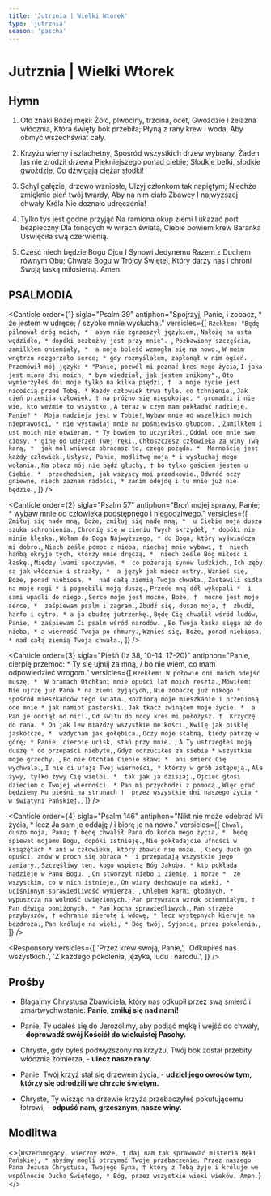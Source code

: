 ```yaml
---
title: 'Jutrznia | Wielki Wtorek'
type: 'jutrznia'
season: 'pascha'
---
```


# Jutrznia | Wielki Wtorek

<OpeningVersicle />

## Hymn

1. Oto znaki Bożej męki:
   Żółć, plwociny, trzcina, ocet,
   Gwoździe i żelazna włócznia,
   Która święty bok przebiła;
   Płyną z rany krew i woda,
   Aby obmyć wszechświat cały.

2. Krzyżu wierny i szlachetny,
   Spośród wszystkich drzew wybrany,
   Żaden las nie zrodził drzewa
   Piękniejszego ponad ciebie;
   Słodkie belki, słodkie gwoździe,
   Co dźwigają ciężar słodki!

3. Schyl gałęzie, drzewo wzniosłe,
   Ulżyj członkom tak napiętym;
   Niechże zmięknie pień twój twardy,
   Aby na nim ciało Zbawcy
   I najwyższej chwały Króla
   Nie doznało udręczenia!

4. Tylko tyś jest godne przyjąć
   Na ramiona okup ziemi
   I ukazać port bezpieczny
   Dla tonących w wirach świata,
   Ciebie bowiem krew Baranka
   Uświęciła swą czerwienią.

5. Cześć niech będzie Bogu Ojcu
   I Synowi Jedynemu
   Razem z Duchem równym Obu;
   Chwała Bogu w Trójcy Świętej,
   Który darzy nas i chroni
   Swoją łaską miłosierną. Amen.

## PSALMODIA

<Canticle
  order={1}
  sigla="Psalm 39"
  antiphon="Spojrzyj, Panie, i zobacz, * że jestem w udręce; / szybko mnie wysłuchaj."
  versicles={[
    `Rzekłem: "Będę pilnował dróg moich, * 
abym nie zgrzeszył językiem,`,
    `Nałożę na usta wędzidło, *
dopóki bezbożny jest przy mnie". `,
    `Pozbawiony szczęścia, zamilkłem oniemiały, * 
a moja boleść wzmogła się na nowo.`,
    `W moim wnętrzu rozgorzało serce; *
gdy rozmyślałem, zapłonął w nim ogień. `,
    `Przemówił mój język: *
"Panie, pozwól mi poznać kres mego życia`,
    `I jaka jest miara dni moich, *
bym wiedział, jak jestem znikomy".`,
    `Oto wymierzyłeś dni moje tylko na kilka piędzi, † 
a moje życie jest nicością przed Tobą. *
Każdy człowiek trwa tyle, co tchnienie.`,
    `Jak cień przemija człowiek, †
na próżno się niepokojąc, *
gromadzi i nie wie, kto weźmie to wszystko.`,
    `A teraz w czym mam pokładać nadzieję, Panie? * 
Moja nadzieja jest w Tobie!`,
    `Wybaw mnie od wszelkich moich nieprawości, *
nie wystawiaj mnie na pośmiewisko głupcom. `,
    `Zamilkłem i ust moich nie otwieram, *
Ty bowiem to uczyniłeś.`,
    `Oddal ode mnie swe ciosy, *
ginę od uderzeń Twej ręki.`,
    `Chłoszczesz człowieka za winy Twą karą, † 
jak mól wniwecz obracasz to, czego pożąda. * 
Marnością jest każdy człowiek.`,
    `Usłysz, Panie, modlitwę moją *
i wysłuchaj mego wołania.`,
    `Na płacz mój nie bądź głuchy, †
bo tylko gościem jestem u Ciebie, * 
przechodniem, jak wszyscy moi przodkowie.`,
    `Odwróć oczy gniewne, niech zaznam radości, *
zanim odejdę i tu mnie już nie będzie.`,
  ]}
/>

<Canticle
  order={2}
  sigla="Psalm 57"
  antiphon="Broń mojej sprawy, Panie; * wybaw mnie od człowieka podstępnego 
i niegodziwego."
  versicles={[
    `Zmiłuj się nade mną, Boże, zmiłuj się nade mną, * 
u Ciebie moja dusza szuka schronienia.`,
    `Chronię się w cieniu Twych skrzydeł, *
dopóki nie minie klęska.`,
    `Wołam do Boga Najwyższego, *
do Boga, który wyświadcza mi dobro.`,
    `Niech ześle pomoc z nieba, niechaj mnie wybawi, † 
niech hańbą okryje tych, którzy mnie dręczą, * 
niech ześle Bóg miłość i łaskę.`,
    `Między lwami spoczywam, * 
co pożerają synów ludzkich.`,
    `Ich zęby są jak włócznie i strzały, * 
a język jak miecz ostry.`,
    `Wznieś się, Boże, ponad niebiosa, * 
nad całą ziemią Twoja chwała.`,
    `Zastawili sidła na moje nogi *
i pognębili moją duszę.`,
    `Przede mną dół wykopali * 
i sami wpadli do niego.`,
    `Serce moje jest mocne, Boże, † 
mocne jest moje serce, * 
zaśpiewam psalm i zagram.`,
    `Zbudź się, duszo moja, † 
zbudź, harfo i cytro, *
a ja obudzę jutrzenkę.`,
    `Będę Cię chwalił wśród ludów, Panie, *
zaśpiewam Ci psalm wśród narodów. `,
    `Bo Twoja łaska sięga aż do nieba, *
a wierność Twoja po chmury.`,
    `Wznieś się, Boże, ponad niebiosa, *
nad całą ziemią Twoja chwała.`,
  ]}
/>

<Canticle
  order={3}
  sigla="Pieśń (Iz 38, 10-14. 17-20)"
  antiphon="Panie, cierpię przemoc: * Ty się ujmij za mną, / bo nie wiem, co mam odpowiedzieć wrogom."
  versicles={[
    `Rzekłem: W połowie dni moich odejść muszę, * 
W bramach Otchłani mnie opuści lat moich reszta.`,
    `Mówiłem: Nie ujrzę już Pana *
na ziemi żyjących,`,
    `Nie zobaczę już nikogo *
spośród mieszkańców tego świata.`,
    `Rozbiorą moje mieszkanie i przeniosą ode mnie *
jak namiot pasterski.`,
    `Jak tkacz zwinąłem moje życie, * 
a Pan je odciął od nici.`,
    `Od świtu do nocy kres mi położysz. † 
Krzyczę do rana. *
On jak lew miażdży wszystkie me kości.`,
    `Kwilę jak pisklę jaskółcze, * 
wzdycham jak gołębica.`,
    `Oczy moje słabną, kiedy patrzę w górę; *
Panie, cierpię ucisk, stań przy mnie. `,
    `A Ty ustrzegłeś moją duszę *
od przepaści niebytu,`,
    `Gdyż odrzuciłeś za siebie *
wszystkie moje grzechy. `,
    `Bo nie Otchłań Ciebie sławi * 
ani śmierć Cię wychwala.`,
    `I nie ci ufają Twej wierności, *
którzy w grób zstępują.`,
    `Ale żywy, tylko żywy Cię wielbi, * 
tak jak ja dzisiaj.`,
    `Ojciec głosi dzieciom o Twojej wierności, *
Pan mi przychodzi z pomocą.`,
    `Więc grać będziemy Mu pieśni na strunach † 
przez wszystkie dni naszego życia *
w świątyni Pańskiej.`,
  ]}
/>

<Canticle
  order={4}
  sigla="Psalm 146"
  antiphon="Nikt nie może odebrać Mi życia, * lecz Ja sam je oddaję / i biorę je na nowo."
  versicles={[
    `Chwal, duszo moja, Pana; †
będę chwalił Pana do końca mego życia, * 
będę śpiewał mojemu Bogu, dopóki istnieję.`,
    `Nie pokładajcie ufności w książętach *
ani w człowieku, który zbawić nie może. `,
    `Kiedy duch go opuści, znów w proch się obraca * 
i przepadają wszystkie jego zamiary.`,
    `Szczęśliwy ten, kogo wspiera Bóg Jakuba, *
kto pokłada nadzieję w Panu Bogu. `,
    `On stworzył niebo i ziemię, i morze * 
ze wszystkim, co w nich istnieje.`,
    `On wiary dochowuje na wieki, *
uciśnionym sprawiedliwość wymierza, `,
    `Chlebem karmi głodnych, *
wypuszcza na wolność uwięzionych.`,
    `Pan przywraca wzrok ociemniałym, † 
Pan dźwiga poniżonych, *
Pan kocha sprawiedliwych.`,
    `Pan strzeże przybyszów, †
ochrania sierotę i wdowę, *
lecz występnych kieruje na bezdroża.`,
    `Pan króluje na wieki, *
Bóg twój, Syjonie, przez pokolenia.`,
  ]}
/>

<Passage
  sigla="Za 12, 10-11a"
  passage="Wyleję	Ducha	pobożności	na	dom	Dawida	i	na	mieszkańców Jeruzalem. Będą patrzeć na tego, którego przebili, i boleć będą nad nim, jak się boleje nad jedynakiem, i płakać będą nad nim, jak się płacze nad pierworodnym. W owym dniu będzie wielki płacz w Jeruzalem."
/>

<Responsory
  versicles={[
    'Przez krew swoją, Panie,',
    'Odkupiłeś nas wszystkich.',
    'Z każdego pokolenia, języka, ludu i narodu.',
  ]}
/>

<Benedictus antiphon="Otocz Mnie, Ojcze, u siebie tą chwałą, * którą miałem u Ciebie pierwej, / nim świat był stworzony." />

## Prośby

- Błagajmy Chrystusa Zbawiciela, który nas odkupił przez swą śmierć i zmartwychwstanie: **Panie, zmiłuj się nad nami!**

- Panie, Ty udałeś się do Jerozolimy, aby podjąć mękę i wejść do chwały, - **doprowadź swój Kościół do wiekuistej Paschy.**

- Chryste, gdy byłeś podwyższony na krzyżu, Twój bok został przebity włócznią żołnierza, - **ulecz nasze rany.**

- Panie, Twój krzyż stał się drzewem życia, - **udziel jego owoców tym, którzy się odrodzili we chrzcie świętym.**

- Chryste, Ty wisząc na drzewie krzyża przebaczyłeś pokutującemu łotrowi, - **odpuść nam, grzesznym, nasze winy.**

<CustomIntercessions type="lauds" />

<KyrieEleison />

<LordsPrayer />

## Modlitwa

<>{`Wszechmogący, wieczny Boże, † daj nam tak sprawować misteria Męki Pańskiej, * abyśmy mogli otrzymać Twoje przebaczenie. Przez naszego Pana Jezusa Chrystusa, Twojego Syna, † który z Tobą żyje i króluje we wspólnocie Ducha Świętego, * Bóg, przez wszystkie wieki wieków. Amen.`}</>

<Amen />

<BlessingAndConcludingVersicle />
